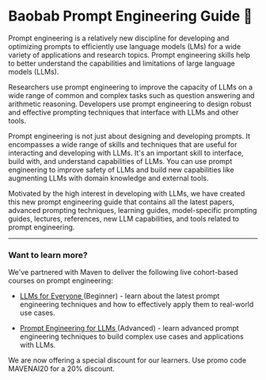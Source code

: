 # Baobab Prompt Engineering Guide 🌴


Prompt engineering is a relatively new discipline for developing and optimizing prompts to efficiently use language models (LMs) for a wide variety of applications and research topics. Prompt engineering skills help to better understand the capabilities and limitations of large language models (LLMs).

Researchers use prompt engineering to improve the capacity of LLMs on a wide range of common and complex tasks such as question answering and arithmetic reasoning. Developers use prompt engineering to design robust and effective prompting techniques that interface with LLMs and other tools.

Prompt engineering is not just about designing and developing prompts. It encompasses a wide range of skills and techniques that are useful for interacting and developing with LLMs. It's an important skill to interface, build with, and understand capabilities of LLMs. You can use prompt engineering to improve safety of LLMs and build new capabilities like augmenting LLMs with domain knowledge and external tools.

Motivated by the high interest in developing with LLMs, we have created this new prompt engineering guide that contains all the latest papers, advanced prompting techniques, learning guides, model-specific prompting guides, lectures, references, new LLM capabilities, and tools related to prompt engineering.

---

### Want to learn more?

<Callout type= "info" emoji="🎓">
We've partnered with Maven to deliver the following live cohort-based courses on prompt engineering:

- [LLMs for Everyone ](https://maven.com/dair-ai/llms-for-everyone) (Beginner) - learn about the latest prompt engineering techniques and how to effectively apply them to real-world use cases.

- [Prompt Engineering for LLMs ](https://maven.com/dair-ai/prompt-engineering-llms) (Advanced) - learn advanced prompt engineering techniques to build complex use cases and applications with LLMs.

We are now offering a special discount for our learners. Use promo code MAVENAI20 for a 20% discount.
</Callout>
